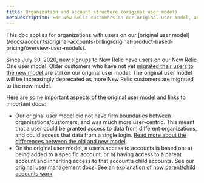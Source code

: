 ```yaml
---
title: Organization and account structure (original user model)
metaDescription: For New Relic customers on our original user model, an explanation of the account structure. 
---
```

<Callout variant="important">
This doc applies for organizations with users on our [original user model](/docs/accounts/original-accounts-billing/original-product-based-pricing/overview-user-models). 
</Callout>

Since July 30, 2020, new signups to New Relic have users on our New Relic One user model. Older customers who have not yet [migrated their users to the new model](/docs/accounts/original-accounts-billing/original-users-roles/user-migration/) are still on our original user model. The original user model will be increasingly deprecated as more New Relic customers are migrated to the new model. 

Here are some important aspects of the original user model and links to important docs: 

* Our original user model did not have firm boundaries between organizations/customers, and was much more user-centric. This meant that a user could be granted access to data from different organizations, and could access that data from a single login. [Read more about the differences between the old and new model](/docs/accounts/original-accounts-billing/original-product-based-pricing/overview-user-models). 
* On the original user model, a user’s access to accounts is based on: a) being added to a specific account, or b) having access to a parent account and inheriting access to that account’s child accounts. See our [original user management docs](/docs/accounts/original-accounts-billing/original-users-roles). See an [explanation of how parent/child accounts work](/docs/accounts/original-accounts-billing/original-users-roles/mastersub-account-structure). 
